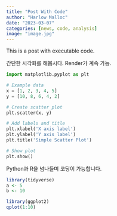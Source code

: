 ```yaml
---
title: "Post With Code"
author: "Harlow Malloc"
date: "2023-03-07"
categories: [news, code, analysis]
image: "image.jpg"
---
```


This is a post with executable code.

간단한 시각화를 해봅시다. 
Render가 계속 가능. 

```python
import matplotlib.pyplot as plt

# Example data
x = [1, 2, 3, 4, 5]
y = [10, 8, 6, 4, 2]

# Create scatter plot
plt.scatter(x, y)

# Add labels and title
plt.xlabel('X axis label')
plt.ylabel('Y axis label')
plt.title('Simple Scatter Plot')

# Show plot
plt.show()

```

Python과 R을 넘나들며 코딩이 가능합니다.

```r
library(tidyverse)
a <- 5
b <- 10

library(ggplot2)
qplot(1:10)
```



